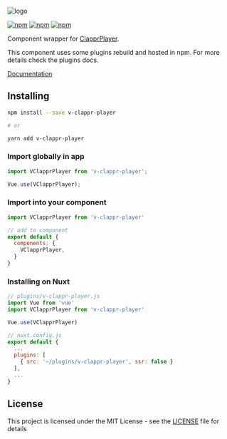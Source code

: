 ![logo](https://v-clappr-player.netlify.app/logo.svg)

[![npm](https://img.shields.io/npm/dm/v-clappr-player.svg?style=flat-square)](https://www.npmjs.com/package/v-clappr-player)
[![npm](https://img.shields.io/github/package-json/v/guzz/v-clappr-player.svg?style=flat-square)](https://github.com/guzz/v-clappr-player/releases)
[![npm](https://img.shields.io/github/license/guzz/v-clappr-player.svg?style=flat-square)](https://github.com/guzz/v-clappr-player/blob/master/LICENSE)

Component wrapper for [ClapprPlayer](https://github.com/clappr/clappr).

This component uses some plugins rebuild and hosted in npm. For more details check the plugins docs.

[Documentation](https://v-clappr-player.netlify.app)

## Installing

```bash
npm install --save v-clappr-player

# or

yarn add v-clappr-player
```

### Import globally in app

```javascript
import VClapprPlayer from 'v-clappr-player';

Vue.use(VClapprPlayer);
```

### Import into your component
```js
import VClapprPlayer from 'v-clappr-player'

// add to component
export default {
  components: {
    VClapprPlayer,
  }
}
```

### Installing on Nuxt

```js
// plugins/v-clappr-player.js
import Vue from 'vue'
import VClapprPlayer from 'v-clappr-player'

Vue.use(VClapprPlayer)
```

```js
// nuxt.config.js
export default {
  ...
  plugins: [
    { src: '~/plugins/v-clappr-player', ssr: false }
  ],
  ...
}
```


## License

This project is licensed under the MIT License - see the [LICENSE](https://github.com/guzz/v-clappr-player/blob/main/LICENSE) file for details